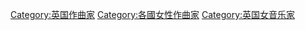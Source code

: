 [[Category:英国作曲家|Category:英国作曲家]]
[[Category:各國女性作曲家|Category:各國女性作曲家]]
[[Category:英国女音乐家|Category:英国女音乐家]]